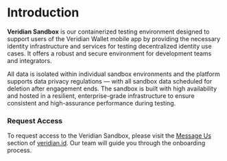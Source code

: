 # Introduction

**Veridian Sandbox** is our containerized testing environment designed to support users of the Veridian Wallet mobile app by providing the necessary identity infrastructure and services for testing decentralized identity use cases.
It offers a robust and secure environment for development teams and integrators.

All data is isolated within individual sandbox environments and the platform supports data privacy regulations — with all sandbox data scheduled for deletion after engagement ends.
The sandbox is built with high availability and hosted in a resilient, enterprise-grade infrastructure to ensure consistent and high-assurance performance during testing.

### Request Access

To request access to the Veridian Sandbox, please visit the [Message Us](https://www.veridian.id/#get-in-touch) section of [veridian.id](https://www.veridian.id).
Our team will guide you through the onboarding process.
